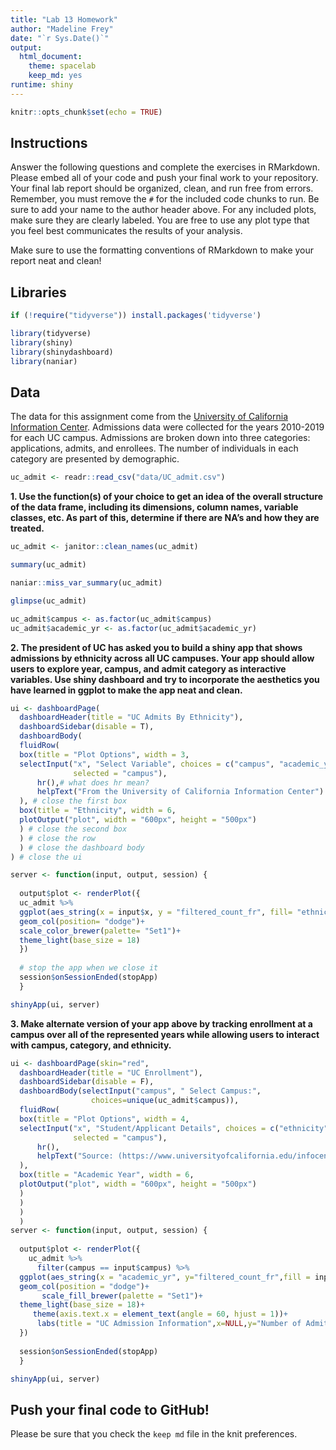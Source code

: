 ```yaml
---
title: "Lab 13 Homework"
author: "Madeline Frey"
date: "`r Sys.Date()`"
output:
  html_document: 
    theme: spacelab
    keep_md: yes
runtime: shiny
---
```


```r
knitr::opts_chunk$set(echo = TRUE)
```

## Instructions
Answer the following questions and complete the exercises in RMarkdown. Please embed all of your code and push your final work to your repository. Your final lab report should be organized, clean, and run free from errors. Remember, you must remove the `#` for the included code chunks to run. Be sure to add your name to the author header above. For any included plots, make sure they are clearly labeled. You are free to use any plot type that you feel best communicates the results of your analysis.  

Make sure to use the formatting conventions of RMarkdown to make your report neat and clean!  

## Libraries
```r
if (!require("tidyverse")) install.packages('tidyverse')
```

```r
library(tidyverse)
library(shiny)
library(shinydashboard)
library(naniar)
```

## Data
The data for this assignment come from the [University of California Information Center](https://www.universityofcalifornia.edu/infocenter). Admissions data were collected for the years 2010-2019 for each UC campus. Admissions are broken down into three categories: applications, admits, and enrollees. The number of individuals in each category are presented by demographic.  
```r
uc_admit <- readr::read_csv("data/UC_admit.csv")
```

**1. Use the function(s) of your choice to get an idea of the overall structure of the data frame, including its dimensions, column names, variable classes, etc. As part of this, determine if there are NA's and how they are treated.**  
```r
uc_admit <- janitor::clean_names(uc_admit)
```
```r
summary(uc_admit)
```
```r
naniar::miss_var_summary(uc_admit)
```
```r
glimpse(uc_admit)
```
```r
uc_admit$campus <- as.factor(uc_admit$campus)
uc_admit$academic_yr <- as.factor(uc_admit$academic_yr)
```


**2. The president of UC has asked you to build a shiny app that shows admissions by ethnicity across all UC campuses. Your app should allow users to explore year, campus, and admit category as interactive variables. Use shiny dashboard and try to incorporate the aesthetics you have learned in ggplot to make the app neat and clean.**
```r
ui <- dashboardPage(
  dashboardHeader(title = "UC Admits By Ethnicity"),
  dashboardSidebar(disable = T),
  dashboardBody(
  fluidRow(
  box(title = "Plot Options", width = 3,
  selectInput("x", "Select Variable", choices = c("campus", "academic_yr", "category"), 
              selected = "campus"),
      hr(),# what does hr mean?
      helpText("From the University of California Information Center")
  ), # close the first box
  box(title = "Ethnicity", width = 6,
  plotOutput("plot", width = "600px", height = "500px")
  ) # close the second box
  ) # close the row
  ) # close the dashboard body
) # close the ui

server <- function(input, output, session) { 
  
  output$plot <- renderPlot({
  uc_admit %>% 
  ggplot(aes_string(x = input$x, y = "filtered_count_fr", fill= "ethnicity")) +
  geom_col(position= "dodge")+
  scale_color_brewer(palette= "Set1")+
  theme_light(base_size = 18)
  })
  
  # stop the app when we close it
  session$onSessionEnded(stopApp)
  }

shinyApp(ui, server)

```


**3. Make alternate version of your app above by tracking enrollment at a campus over all of the represented years while allowing users to interact with campus, category, and ethnicity.**
```r
ui <- dashboardPage(skin="red",
  dashboardHeader(title = "UC Enrollment"),
  dashboardSidebar(disable = F),
  dashboardBody(selectInput("campus", " Select Campus:", 
                  choices=unique(uc_admit$campus)),
  fluidRow(
  box(title = "Plot Options", width = 4,
  selectInput("x", "Student/Applicant Details", choices = c("ethnicity", "category"), 
              selected = "campus"),
      hr(),
      helpText("Source: (https://www.universityofcalifornia.edu/infocenter). Admissions data were collected for the years 2010-2019 for each UC campus.")
  ), 
  box(title = "Academic Year", width = 6,
  plotOutput("plot", width = "600px", height = "500px")
  ) 
  ) 
  ) 
  )
server <- function(input, output, session) { 
  
  output$plot <- renderPlot({
    uc_admit %>%
      filter(campus == input$campus) %>%
  ggplot(aes_string(x = "academic_yr", y="filtered_count_fr",fill = input$x)) +
  geom_col(position = "dodge")+
       scale_fill_brewer(palette = "Set1")+
  theme_light(base_size = 18)+
     theme(axis.text.x = element_text(angle = 60, hjust = 1))+
      labs(title = "UC Admission Information",x=NULL,y="Number of Admittees")
  })
  
  session$onSessionEnded(stopApp)
  }

shinyApp(ui, server)
```


## Push your final code to GitHub!
Please be sure that you check the `keep md` file in the knit preferences. 
